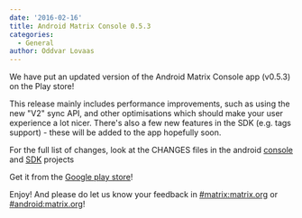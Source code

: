 ```yaml
---
date: '2016-02-16'
title: Android Matrix Console 0.5.3
categories:
  - General
author: Oddvar Lovaas
---
```


We have put an updated version of the Android Matrix Console app (v0.5.3) on the Play store!

This release mainly includes performance improvements, such as using the new "V2" sync API, and other optimisations which should make your user experience a lot nicer. There's also a few new features in the SDK (e.g. tags support) - these will be added to the app hopefully soon.

For the full list of changes, look at the CHANGES files in the android <a href="https://github.com/matrix-org/matrix-android-console/blob/master/CHANGES.rst">console</a> and <a href="https://github.com/matrix-org/matrix-android-sdk/blob/master/CHANGES.rst">SDK</a> projects

Get it from the <a href="https://play.google.com/store/apps/details?id=org.matrix.androidsdk.alpha">Google play store</a>!

Enjoy! And please do let us know your feedback in <a href="https://vector.im/beta/#/room/#matrix:matrix.org">#matrix:matrix.org</a> or <a href="https://vector.im/beta/#/room/#android:matrix.org">#android:matrix.org</a>!
